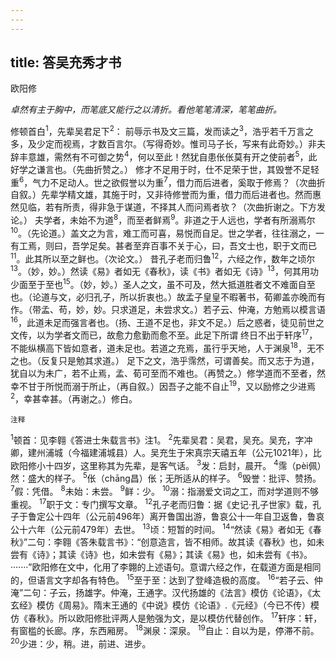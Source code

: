 ```yaml
---
---
---
```

title: 答吴充秀才书
---



欧阳修

*卓然有主于胸中，而笔底又能行之以清折。看他笔笔清深，笔笔曲折。*

修顿首白<sup>1</sup>，先辈吴君足下<sup>2</sup>：
前辱示书及文三篇，发而读之<sup>3</sup>，浩乎若千万言之多，及少定而视焉，才数百言尔。（写得奇妙。惟司马子长，写来有此奇妙。）非夫辞丰意雄，需然有不可御之势<sup>4</sup>，何以至此！然犹自患伥伥莫有开之使前者<sup>5</sup>，此好学之谦言也。（先曲折赞之。）
修才不足用于时，仕不足荣于世，其毁誉不足轻重<sup>6</sup>，气力不足动人。世之欲假誉以为重<sup>7</sup>，借力而后进者，奚取于修焉？（次曲折自叙。）先辈学精文雄，其施于时，又非待修誉而为重，借力而后进者也。然而惠然见临，若有所责，得非急于谋道，不择其人而问焉者欤？（次曲折谢之。下方发论。）
夫学者，未始不为道<sup>8</sup>，而至者鲜焉<sup>9</sup>。非道之于人远也，学者有所溺焉尔<sup>10</sup>。（先论道。）盖文之为言，难工而可喜，易悦而自足。世之学者，往往溺之，一有工焉，则曰，吾学足矣。甚者至弃百事不关于心，曰，吾文士也，职于文而已<sup>11</sup>。此其所以至之鲜也。（次论文。）
昔孔子老而归鲁<sup>12</sup>，六经之作，数年之顷尔<sup>13</sup>。（妙，妙。）然读《易》者如无《春秋》，读《书》者如无《诗》<sup>13</sup>，何其用功少面至于至也<sup>15</sup>。（妙，妙。）圣人之文，虽不可及，然大抵道胜者文不难面自至也。（论道与文，必归孔子，所以折衷也。）故孟子皇皇不暇著书，荀卿盖亦晚而有作。（带孟、苟，妙，妙。只求道足，未尝求文。）若子云、仲淹，方勉焉以模言语<sup>16</sup>，此道未足而强言者也。（扬、王道不足也，非文不足。）后之惑者，徒见前世之文传，以为学者文而已，故愈力愈勤而愈不至。此足下所谓
终日不出于轩序<sup>17</sup>，不能纵横高下皆如意者，道未足也。若道之充焉，虽行乎天地，人于渊泉<sup>18</sup>，无不之也。（反复只是勉其求道。）
足下之文，浩乎霈然，可谓善矣。而又志于为道，犹自以为未广，若不止焉，孟、荀可至而不难也。（再赞之。）修学道而不至者，然幸不甘于所悦而溺于所止，（再自叙。）因吾子之能不自止<sup>19</sup>，又以励修之少进焉<sup>2</sup>，幸甚幸甚。（再谢之。）修白。

<sup>注释</sup>

<sup>1</sup>顿首：见李翱《答进士朱载言书》注1。
<sup>2</sup>先辈吴君：吴君，吴充。吴充，字冲卿，建州浦城（今福建浦城县）人。吴充生于宋真宗天禧五年（公元1021年），比欧阳修小十四岁，这里称其为先辈，是客气话。
<sup>3</sup>发：启封，晨开。
<sup>4</sup>霈（pèi佩）然：盛大的样子。
<sup>5</sup>伥（chāng昌）伥；无所适从的样子。
<sup>6</sup>毁誉：批评、赞扬。
<sup>7</sup>假：凭借。
<sup>8</sup>未始：未尝。
<sup>9</sup>鲜：少。
<sup>10</sup>溺：指溺爱文词之工，而对学道则不够重视。
<sup>17</sup>职于文：专门撰写文章。
<sup>12</sup>孔子老而归鲁：据《史记·孔子世家》载，孔子于鲁定公十四年（公元前496年）离开鲁国出游，鲁哀公十一年自卫返鲁，鲁哀公十六年（公元前479年）去世。
<sup>13</sup>顷：短暂的时间。
<sup>14</sup>“然读《易》者如无《春秋》”二句：李翱《答朱载言书》：“创意造言，皆不相师。故其读《春秋》也，如未尝有《诗》；其读《诗》也，如未尝有《易》；其读《易》也，如未尝有《书》。·······”欧阳修在文中，化用了李翺的上述语句。意谓六经之作，在载道方面是相同的，但语言文字却各有特色。
<sup>15</sup>至于至：达到了登峰造极的高度。
<sup>16</sup>“若子云、仲淹”二句：子云，扬雄字。仲淹，王通字。汉代扬雄的《法言》模仿《论语》，《太玄经》模仿《周易》。隋末王通的《中说》模仿《论语》.《元经》（今已不传）模仿《春秋》。所以欧阳修批评两人是勉强为文，是以模仿代替创作。
<sup>17</sup>轩序：轩，有窗槛的长廊。序，东西厢房。
<sup>18</sup>渊泉：深泉。
<sup>19</sup>自止：自以为是，停滞不前。
<sup>20</sup>少进：少，稍。进，前进、进步。
